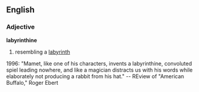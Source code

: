 ==English==
===Adjective===
'''labyrinthine'''

#resembling a [[labyrinth]]

1996: "Mamet, like one of his characters, invents a labyrinthine, convoluted spiel leading nowhere, and like a magician distracts us with his words while elaborately not producing a rabbit from his hat." -- REview of "American Buffalo," Roger Ebert